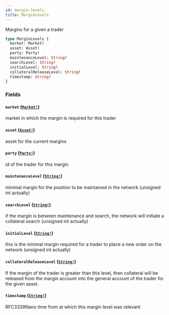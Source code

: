 ```yaml
---
id: margin-levels
title: MarginLevels
---
```


Margins for a given a trader

```graphql
type MarginLevels {
  market: Market!
  asset: Asset!
  party: Party!
  maintenanceLevel: String!
  searchLevel: String!
  initialLevel: String!
  collateralReleaseLevel: String!
  timestamp: String!
}
```

### Fields

#### `market` ([`Market!`](/graphql/objects/market))

market in which the margin is required for this trader

#### `asset` ([`Asset!`](/graphql/objects/asset))

asset for the current margins

#### `party` ([`Party!`](/graphql/objects/party))

id of the trader for this margin

#### `maintenanceLevel` ([`String!`](/graphql/scalars/string))

minimal margin for the position to be maintained in the network (unsigned int actually)

#### `searchLevel` ([`String!`](/graphql/scalars/string))

if the margin is between maintenance and search, the network will initiate a collateral search (unsigned int actually)

#### `initialLevel` ([`String!`](/graphql/scalars/string))

this is the minimal margin required for a trader to place a new order on the network (unsigned int actually)

#### `collateralReleaseLevel` ([`String!`](/graphql/scalars/string))

If the margin of the trader is greater than this level, then collateral will be released from the margin account into
the general account of the trader for the given asset.

#### `timestamp` ([`String!`](/graphql/scalars/string))

RFC3339Nano time from at which this margin level was relevant

